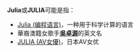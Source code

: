 {{NoteTA|G1 = IT}}
'''Julia'''或'''JULIA'''可能是指：
* [[Julia_(编程语言)|Julia (编程语言)]]，一种用于科学计算的语言
* 華裔澳籍女歌手'''[[吳卓源|吳卓源]]'''的英文名
* [[JULIA_(AV女優)|JULIA (AV女優)]]，日本AV女优

{{dab|cat=非中文名称消歧义}}